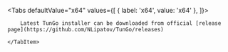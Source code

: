 
<Tabs defaultValue="x64" values={[
    { label: 'x64', value: 'x64' },
]}>
    <TabItem value="x64">

        Latest TunGo installer can be downloaded from official [release page](https://github.com/NLipatov/TunGo/releases)

    </TabItem>
</Tabs>
